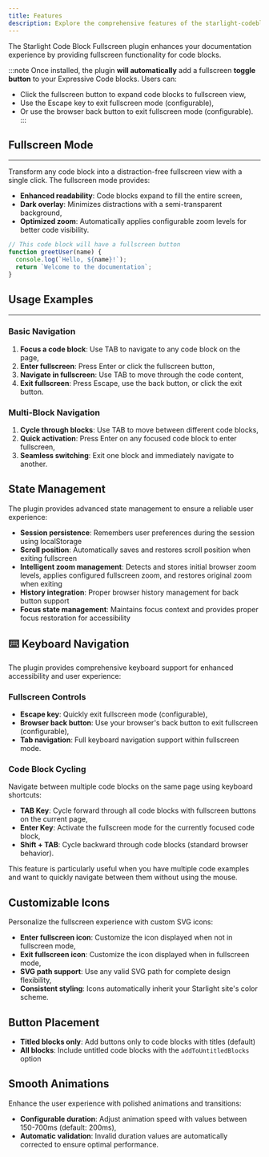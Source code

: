 ```yaml
---
title: Features
description: Explore the comprehensive features of the starlight-codeblock-fullscreen plugin.
---
```


The Starlight Code Block Fullscreen plugin enhances your documentation experience by providing fullscreen functionality for code blocks. 

:::note
Once installed, the plugin **will automatically** add a fullscreen **toggle button** to your Expressive Code blocks. Users can:

- Click the fullscreen button to expand code blocks to fullscreen view,
- Use the Escape key to exit fullscreen mode (configurable),
- Or use the browser back button to exit fullscreen mode (configurable).
:::

## Fullscreen Mode
---
Transform any code block into a distraction-free fullscreen view with a single click. The fullscreen mode provides:

- **Enhanced readability**: Code blocks expand to fill the entire screen,
- **Dark overlay**: Minimizes distractions with a semi-transparent background,
- **Optimized zoom**: Automatically applies configurable zoom levels for better code visibility.


```javascript title="Example Code Block"
// This code block will have a fullscreen button
function greetUser(name) {
  console.log(`Hello, ${name}!`);
  return `Welcome to the documentation`;
}
```

## Usage Examples
---

### Basic Navigation
1. **Focus a code block**: Use TAB to navigate to any code block on the page,
2. **Enter fullscreen**: Press Enter or click the fullscreen button,
3. **Navigate in fullscreen**: Use TAB to move through the code content,
4. **Exit fullscreen**: Press Escape, use the back button, or click the exit button.

### Multi-Block Navigation
1. **Cycle through blocks**: Use TAB to move between different code blocks,
2. **Quick activation**: Press Enter on any focused code block to enter fullscreen,
3. **Seamless switching**: Exit one block and immediately navigate to another.

## State Management

The plugin provides advanced state management to ensure a reliable user experience:

- **Session persistence**: Remembers user preferences during the session using localStorage
- **Scroll position**: Automatically saves and restores scroll position when exiting fullscreen
- **Intelligent zoom management**: Detects and stores initial browser zoom levels, applies configured fullscreen zoom, and restores original zoom when exiting
- **History integration**: Proper browser history management for back button support
- **Focus state management**: Maintains focus context and provides proper focus restoration for accessibility


## ⌨️ Keyboard Navigation

The plugin provides comprehensive keyboard support for enhanced accessibility and user experience:

### Fullscreen Controls

- **Escape key**: Quickly exit fullscreen mode (configurable),
- **Browser back button**: Use your browser's back button to exit fullscreen (configurable),
- **Tab navigation**: Full keyboard navigation support within fullscreen mode.

### Code Block Cycling

Navigate between multiple code blocks on the same page using keyboard shortcuts:

- **TAB Key**: Cycle forward through all code blocks with fullscreen buttons on the current page,
- **Enter Key**: Activate the fullscreen mode for the currently focused code block,
- **Shift + TAB**: Cycle backward through code blocks (standard browser behavior).

This feature is particularly useful when you have multiple code examples and want to quickly navigate between them without using the mouse.

## Customizable Icons

Personalize the fullscreen experience with custom SVG icons:

- **Enter fullscreen icon**: Customize the icon displayed when not in fullscreen mode,  
- **Exit fullscreen icon**: Customize the icon displayed when in fullscreen mode,
- **SVG path support**: Use any valid SVG path for complete design flexibility,
- **Consistent styling**: Icons automatically inherit your Starlight site's color scheme.

## Button Placement

- **Titled blocks only**: Add buttons only to code blocks with titles (default)
- **All blocks**: Include untitled code blocks with the `addToUntitledBlocks` option

## Smooth Animations

Enhance the user experience with polished animations and transitions:

- **Configurable duration**: Adjust animation speed with values between 150-700ms (default: 200ms),
- **Automatic validation**: Invalid duration values are automatically corrected to ensure optimal performance.


